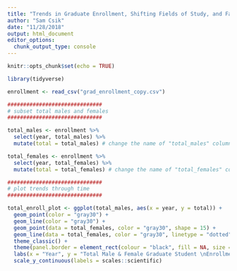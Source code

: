 ```yaml
---
title: "Trends in Graduate Enrollment, Shifting Fields of Study, and Faculty Salary"
author: "Sam Csik"
date: "11/28/2018"
output: html_document
editor_options: 
  chunk_output_type: console
---
```


```r
knitr::opts_chunk$set(echo = TRUE)
```


```r

library(tidyverse)

enrollment <- read_csv("grad_enrollment_copy.csv")
```


```r

##############################
# subset total males and females
##############################

total_males <- enrollment %>% 
  select(year, total_males) %>% 
  mutate(total = total_males) # change the name of "total_males" column to "total" so that we can plot males and females on same plot with same y-axis

total_females <- enrollment %>% 
  select(year, total_females) %>% 
  mutate(total = total_females) # change the name of "total_females" column to "total" so that we can plot males and females on same plot with same y-axis

##############################
# plot trends through time
##############################

total_enroll_plot <- ggplot(total_males, aes(x = year, y = total)) +
  geom_point(color = "gray30") +
  geom_line(color = "gray30") +
  geom_point(data = total_females, color = "gray30", shape = 15) +
  geom_line(data = total_females, color = "gray30", linetype = "dotted") +
  theme_classic() +
  theme(panel.border = element_rect(colour = "black", fill = NA, size = 0.7)) +
  labs(x = "Year", y = "Total Male & Female Graduate Student \nEnrollment in the U.S.") +
  scale_y_continuous(labels = scales::scientific)
```


